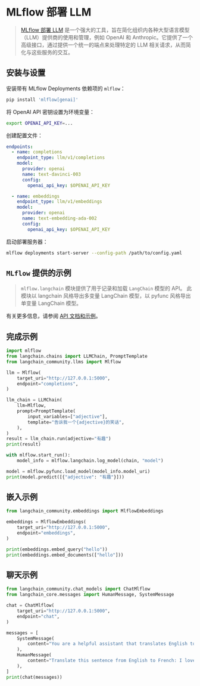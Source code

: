 # MLflow 部署 LLM

>[MLflow 部署 LLM](https://www.mlflow.org/docs/latest/llms/deployments/index.html) 是一个强大的工具，旨在简化组织内各种大型语言模型（LLM）提供商的使用和管理，例如 OpenAI 和 Anthropic。它提供了一个高级接口，通过提供一个统一的端点来处理特定的 LLM 相关请求，从而简化与这些服务的交互。

## 安装与设置

安装带有 MLflow Deployments 依赖项的 `mlflow`：

```sh
pip install 'mlflow[genai]'
```

将 OpenAI API 密钥设置为环境变量：

```sh
export OPENAI_API_KEY=...
```

创建配置文件：

```yaml
endpoints:
  - name: completions
    endpoint_type: llm/v1/completions
    model:
      provider: openai
      name: text-davinci-003
      config:
        openai_api_key: $OPENAI_API_KEY

  - name: embeddings
    endpoint_type: llm/v1/embeddings
    model:
      provider: openai
      name: text-embedding-ada-002
      config:
        openai_api_key: $OPENAI_API_KEY
```

启动部署服务器：

```sh
mlflow deployments start-server --config-path /path/to/config.yaml
```

## `MLflow` 提供的示例

> `mlflow.langchain` 模块提供了用于记录和加载 `LangChain` 模型的 API。 
> 此模块以 langchain 风格导出多变量 LangChain 模型，以 pyfunc 风格导出单变量 LangChain 模型。

有关更多信息，请参阅 [API 文档和示例](https://www.mlflow.org/docs/latest/llms/langchain/index.html)。

## 完成示例

```python
import mlflow
from langchain.chains import LLMChain, PromptTemplate
from langchain_community.llms import Mlflow

llm = Mlflow(
    target_uri="http://127.0.0.1:5000",
    endpoint="completions",
)

llm_chain = LLMChain(
    llm=Mlflow,
    prompt=PromptTemplate(
        input_variables=["adjective"],
        template="告诉我一个{adjective}的笑话",
    ),
)
result = llm_chain.run(adjective="有趣")
print(result)

with mlflow.start_run():
    model_info = mlflow.langchain.log_model(chain, "model")

model = mlflow.pyfunc.load_model(model_info.model_uri)
print(model.predict([{"adjective": "有趣"}]))
```

## 嵌入示例

```python
from langchain_community.embeddings import MlflowEmbeddings

embeddings = MlflowEmbeddings(
    target_uri="http://127.0.0.1:5000",
    endpoint="embeddings",
)

print(embeddings.embed_query("hello"))
print(embeddings.embed_documents(["hello"]))
```

## 聊天示例

```python
from langchain_community.chat_models import ChatMlflow
from langchain_core.messages import HumanMessage, SystemMessage

chat = ChatMlflow(
    target_uri="http://127.0.0.1:5000",
    endpoint="chat",
)

messages = [
    SystemMessage(
        content="You are a helpful assistant that translates English to French."
    ),
    HumanMessage(
        content="Translate this sentence from English to French: I love programming."
    ),
]
print(chat(messages))
```
